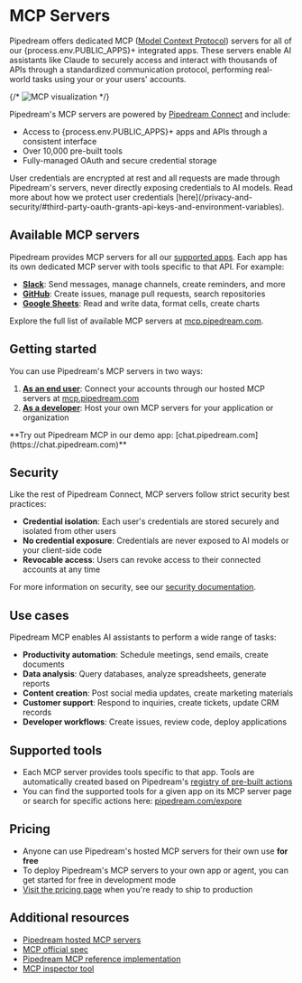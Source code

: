 
# MCP Servers

Pipedream offers dedicated MCP ([Model Context Protocol](https://modelcontextprotocol.io/)) servers for all of our {process.env.PUBLIC_APPS}+ integrated apps. These servers enable AI assistants like Claude to securely access and interact with thousands of APIs through a standardized communication protocol, performing real-world tasks using your or your users' accounts.

{/* ![MCP visualization](https://res.cloudinary.com/pipedreamin/image/upload/v1714074324/pd-mcp-illustration_y76lnt.webp) */}

Pipedream's MCP servers are powered by [Pipedream Connect](https://pipedream.com/docs/connect) and include:

- Access to {process.env.PUBLIC_APPS}+ apps and APIs through a consistent interface
- Over 10,000 pre-built tools
- Fully-managed OAuth and secure credential storage

<Callout type="info">
User credentials are encrypted at rest and all requests are made through Pipedream's servers, never directly exposing credentials to AI models. Read more about how we protect user credentials [here](/privacy-and-security/#third-party-oauth-grants-api-keys-and-environment-variables). 
</Callout>

## Available MCP servers

Pipedream provides MCP servers for all our [supported apps](https://mcp.pipedream.com/). Each app has its own dedicated MCP server with tools specific to that API. For example:

- **[Slack](https://mcp.pipedream.com/app/slack)**:  Send messages, manage channels, create reminders, and more
- **[GitHub](https://mcp.pipedream.com/app/github)**:  Create issues, manage pull requests, search repositories
- **[Google Sheets](https://mcp.pipedream.com/app/google-sheets)**:  Read and write data, format cells, create charts

Explore the full list of available MCP servers at [mcp.pipedream.com](https://mcp.pipedream.com).

## Getting started

You can use Pipedream's MCP servers in two ways:

1. **[As an end user](/connect/mcp/users)**:  Connect your accounts through our hosted MCP servers at [mcp.pipedream.com](https://mcp.pipedream.com)
2. **[As a developer](/connect/mcp/developers)**:  Host your own MCP servers for your application or organization

<Callout type="info">
**Try out Pipedream MCP in our demo app: [chat.pipedream.com](https://chat.pipedream.com)**
</Callout>

## Security

Like the rest of Pipedream Connect, MCP servers follow strict security best practices:

- **Credential isolation**:  Each user's credentials are stored securely and isolated from other users
- **No credential exposure**:  Credentials are never exposed to AI models or your client-side code
- **Revocable access**:  Users can revoke access to their connected accounts at any time

For more information on security, see our [security documentation](/privacy-and-security/).

## Use cases

Pipedream MCP enables AI assistants to perform a wide range of tasks:

- **Productivity automation**:  Schedule meetings, send emails, create documents
- **Data analysis**:  Query databases, analyze spreadsheets, generate reports
- **Content creation**:  Post social media updates, create marketing materials
- **Customer support**:  Respond to inquiries, create tickets, update CRM records
- **Developer workflows**:  Create issues, review code, deploy applications

## Supported tools

- Each MCP server provides tools specific to that app. Tools are automatically created based on Pipedream's [registry of pre-built actions](https://github.com/PipedreamHQ/pipedream/tree/master/components)
- You can find the supported tools for a given app on its MCP server page or search for specific actions here: [pipedream.com/expore](https://pipedream.com/explore#popular-actions)

## Pricing

- Anyone can use Pipedream's hosted MCP servers for their own use **for free**
- To deploy Pipedream's MCP servers to your own app or agent, you can get started for free in development mode
- [Visit the pricing page](https://pipedream.com/pricing?plan=Connect) when you're ready to ship to production

## Additional resources

- [Pipedream hosted MCP servers](https://mcp.pipedream.com)
- [MCP official spec](https://modelcontextprotocol.io/)
- [Pipedream MCP reference implementation](https://github.com/PipedreamHQ/pipedream/tree/master/modelcontextprotocol)
- [MCP inspector tool](https://modelcontextprotocol.io/docs/tools/inspector/)